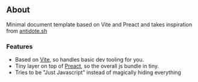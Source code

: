 ## About

Minimal document template based on Vite and Preact and takes inspiration from
[antidote.sh](https://antidote.sh)

### Features

- Based on [Vite](https://vite.dev/), so handles basic dev tooling for you.
- Tiny layer on top of [Preact](https://preactjs.com/), so the overall js bundle in tiny.
- Tries to be "Just Javascript" instead of magically hiding everything
